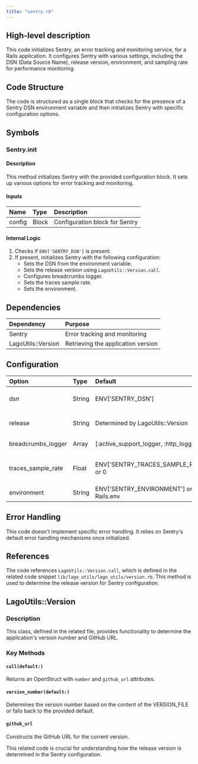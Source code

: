 ```yaml
---
title: "sentry.rb"
---
```


## High-level description
This code initializes Sentry, an error tracking and monitoring service, for a Rails application. It configures Sentry with various settings, including the DSN (Data Source Name), release version, environment, and sampling rate for performance monitoring.

## Code Structure
The code is structured as a single block that checks for the presence of a Sentry DSN environment variable and then initializes Sentry with specific configuration options.

## Symbols

### Sentry.init
#### Description
This method initializes Sentry with the provided configuration block. It sets up various options for error tracking and monitoring.

#### Inputs
| Name | Type | Description |
|:-----|:-----|:------------|
| config | Block | Configuration block for Sentry |

#### Internal Logic
1. Checks if `ENV['SENTRY_DSN']` is present.
2. If present, initializes Sentry with the following configuration:
   - Sets the DSN from the environment variable.
   - Sets the release version using `LagoUtils::Version.call`.
   - Configures breadcrumbs logger.
   - Sets the traces sample rate.
   - Sets the environment.

## Dependencies
| Dependency | Purpose |
|:-----------|:--------|
| Sentry | Error tracking and monitoring |
| LagoUtils::Version | Retrieving the application version |

## Configuration
| Option | Type | Default | Description |
|:-------|:-----|:--------|:------------|
| dsn | String | ENV['SENTRY_DSN'] | Sentry Data Source Name |
| release | String | Determined by LagoUtils::Version | Application release version |
| breadcrumbs_logger | Array | [:active_support_logger, :http_logger] | Loggers for breadcrumbs |
| traces_sample_rate | Float | ENV['SENTRY_TRACES_SAMPLE_RATE'] or 0 | Sample rate for performance monitoring |
| environment | String | ENV['SENTRY_ENVIRONMENT'] or Rails.env | Application environment |

## Error Handling
This code doesn't implement specific error handling. It relies on Sentry's default error handling mechanisms once initialized.

## References
The code references `LagoUtils::Version.call`, which is defined in the related code snippet `lib/lago_utils/lago_utils/version.rb`. This method is used to determine the release version for Sentry configuration.

## LagoUtils::Version
### Description
This class, defined in the related file, provides functionality to determine the application's version number and GitHub URL.

### Key Methods
#### `call(default:)`
Returns an OpenStruct with `number` and `github_url` attributes.

#### `version_number(default:)`
Determines the version number based on the content of the VERSION_FILE or falls back to the provided default.

#### `github_url`
Constructs the GitHub URL for the current version.

This related code is crucial for understanding how the release version is determined in the Sentry configuration.